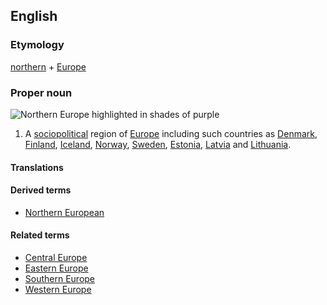 ==English==
{{wikipedia}}

===Etymology===
[[northern]] + [[Europe]]

===Proper noun===
[[Image:Europe-septentrionale.png|thumb|right|Northern Europe highlighted in shades of purple]]
{{en-proper noun|sg=[[northern|Northern]] [[Europe]]}}

# A [[sociopolitical]] region of [[Europe]] including such countries as [[Denmark]], [[Finland]], [[Iceland]], [[Norway]],  [[Sweden]], [[Estonia]], [[Latvia]] and [[Lithuania]].

====Translations====
<!--Oh lordy
[[ar:أوروبا الشمالية]]
[[frp:Eropa du Nord]]
[[be-x-old:Паўночная Эўропа]]
[[ca:Europa del Nord]]
[[cv:Çурçĕр Европа]]
[[cs:Severní Evropa]]
[[da:Nordeuropa]]
[[de:Nordeuropa]]
[[et:Põhja-Euroopa]]
[[es:Europa del Norte]]
[[eo:Nord-Eŭropo]]
[[eu:Iparraldeko Europa]]
[[fr:Europe du Nord]]
[[gl:Europa do norte]]
[[ko:북유럽]]
[[hr:Sjeverna Europa]]
[[is:Norður-Evrópa]]
[[it:Europa settentrionale]]
[[he:צפון אירופה]]
[[kn:ಉತ್ತರ ಯುರೋಪ್]]
[[ka:ჩრდილოეთი ევროპა]]
[[sw:Ulaya ya Kazkazini]]
[[lv:Ziemeļeiropa]]
[[hu:Észak-Európa]]
[[mk:Северна Европа]]
[[nl:Noord-Europa]]
[[nds-nl:Noord-Europa]]
[[ja:北ヨーロッパ]]
[[no:Nord-Europa]]
[[nn:Nord-Europa]]
[[pl:Europa Północna]]
[[pt:Europa setentrional]]
[[ro:Europa de Nord]]
[[ru:Северная Европа]]
[[simple:Northern Europe]]
[[sk:Severná Európa]]
[[sl:Severna Evropa]]
[[sr:Северна Европа]]
[[sh:Sjeverna Evropa]]
[[fi:Pohjois-Eurooppa]]
[[sv:Nordeuropa]]
[[th:ยุโรปเหนือ]]
[[vi:Bắc Âu]]
[[ur:شمالی یورپ]]
[[wo:Bëj-gànnaaru Tugal]]
[[zh:北歐]]
-->

====Derived terms====
* [[Northern European]]

====Related terms====
* [[Central Europe]]
* [[Eastern Europe]]
* [[Southern Europe]]
* [[Western Europe]]